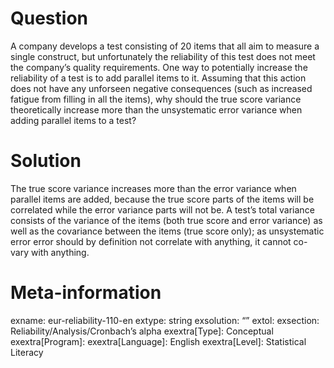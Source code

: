 Question
========
A company develops a test consisting of 20 items that all aim to measure a single construct, but unfortunately the reliability of this test does not meet the company's quality requirements. One way to potentially increase the reliability of a test is to add parallel items to it. Assuming that this action does not have any unforseen negative consequences (such as increased fatigue from filling in all the items), why should the true score variance theoretically increase more than the unsystematic error variance when adding parallel items to a test?


Solution
========
The true score variance increases more than the error variance when parallel items are added, because the true score parts of the items will be correlated while the error variance parts will not be. A test's total variance consists of the variance of the items (both true score and error variance) as well as the covariance between the items (true score only); as unsystematic error error should by definition not correlate with anything, it cannot co-vary with anything.


Meta-information
================
exname: eur-reliability-110-en
extype: string
exsolution: ""
extol: 
exsection: Reliability/Analysis/Cronbach's alpha
exextra[Type]: Conceptual
exextra[Program]: 
exextra[Language]: English
exextra[Level]: Statistical Literacy

